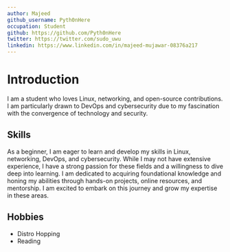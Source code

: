 ```yaml
---
author: Majeed
github_username: Pyth0nHere
occupation: Student
github: https://github.com/Pyth0nHere
twitter: https://twitter.com/sudo_uwu
linkedin: https://www.linkedin.com/in/majeed-mujawar-08376a217
---
```


# Introduction

I am a student who loves Linux, networking, and open-source contributions. I am particularly drawn to DevOps and cybersecurity due to my fascination with the convergence of technology and security.

## Skills

<Tabs>
  
As a beginner, I am eager to learn and develop my skills in Linux, networking, DevOps, and cybersecurity. While I may not have extensive experience, I have a strong passion for these fields and a willingness to dive deep into learning. I am dedicated to acquiring foundational knowledge and honing my abilities through hands-on projects, online resources, and mentorship. I am excited to embark on this journey and grow my expertise in these areas.

</Tabs>

## Hobbies

- Distro Hopping
- Reading

<Projects>
  <Project
    name="your project name"
    tldr="a small intro about your project"
    image="your project image URL"
    livePreview="development URL"
    repository="github repo URL"
   >
 

  </Project>
</Projects>
